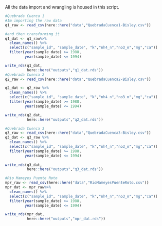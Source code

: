 All the data import and wrangling is housed in this script.

```r
#Quebrada Cuenca 1
#Im importing the raw data
q1_raw <- read_csv(here::here("data","QuebradaCuenca1-Bisley.csv")) 

#and then transforming it
q1_dat <- q1_raw%>% 
  clean_names() %>% 
  select(c("sample_id", "sample_date", "k","nh4_n","no3_n","mg","ca")) %>% 
  filter(year(sample_date) >= 1988,
         year(sample_date) <= 1994)

write_rds(q1_dat,
          here::here("outputs","q1_dat.rds"))
#Quebrada Cuenca 2
q2_raw <- read_csv(here::here("data","QuebradaCuenca2-Bisley.csv")) 

q2_dat <- q2_raw %>% 
  clean_names() %>% 
  select(c("sample_id", "sample_date", "k","nh4_n","no3_n","mg","ca")) %>% 
  filter(year(sample_date) >= 1988,
         year(sample_date) <= 1994)

write_rds(q2_dat,
          here::here("outputs","q2_dat.rds"))

#Quebrada Cuenca 3
q3_raw <- read_csv(here::here("data","QuebradaCuenca3-Bisley.csv")) 
q3_dat <- q3_raw %>% 
  clean_names() %>% 
  select(c("sample_id", "sample_date", "k","nh4_n","no3_n","mg","ca")) %>% 
  filter(year(sample_date) >= 1988,
         year(sample_date) <= 1994)
  
write_rds(q3_dat,
          here::here("outputs","q3_dat.rds"))

#Rio Mameyes Puente Roto
mpr_raw <- read_csv(here::here("data","RioMameyesPuenteRoto.csv")) 
mpr_dat <- mpr_raw%>% 
  clean_names() %>% 
  select(c("sample_id", "sample_date", "k","nh4_n","no3_n","mg","ca")) %>% 
  filter(year(sample_date) >= 1988,
         year(sample_date) <= 1994)

write_rds(mpr_dat,
          here::here("outputs","mpr_dat.rds"))
```
